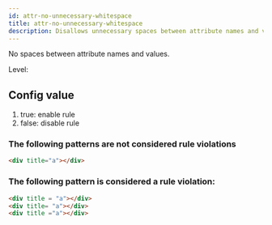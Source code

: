 ```yaml
---
id: attr-no-unnecessary-whitespace
title: attr-no-unnecessary-whitespace
description: Disallows unnecessary spaces between attribute names and values in HTML elements.
---
```



No spaces between attribute names and values.

Level: <Badge text="Error" variant="danger" />

## Config value

1. true: enable rule
2. false: disable rule

### The following patterns are **not** considered rule violations

```html
<div title="a"></div>
```

### The following pattern is considered a rule violation:

```html
<div title = "a"></div>
<div title= "a"></div>
<div title ="a"></div>
```
